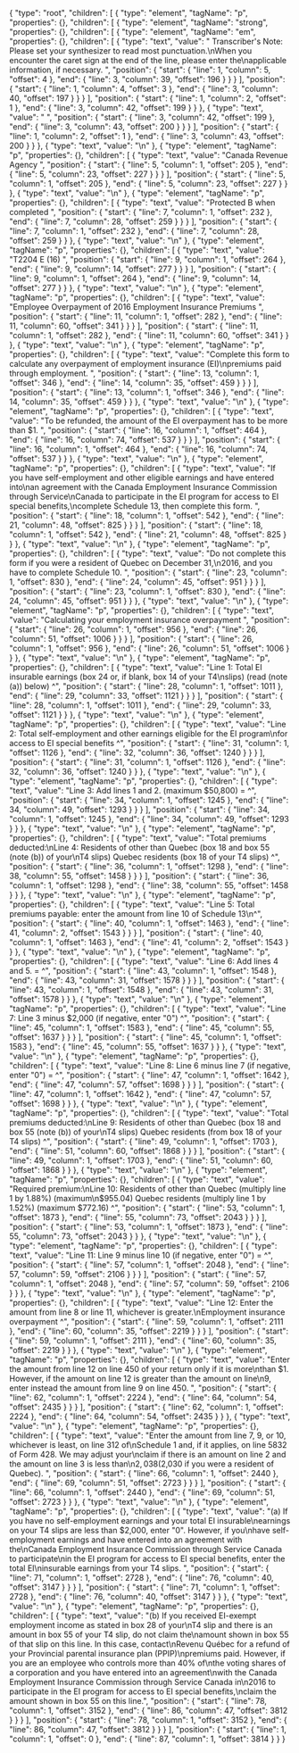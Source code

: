 {
  "type": "root",
  "children": [
    {
      "type": "element",
      "tagName": "p",
      "properties": {},
      "children": [
        {
          "type": "element",
          "tagName": "strong",
          "properties": {},
          "children": [
            {
              "type": "element",
              "tagName": "em",
              "properties": {},
              "children": [
                {
                  "type": "text",
                  "value": " Transcriber's Note: Please set your synthesizer to read most punctuation.\nWhen you encounter the caret sign at the end of the line, please enter the\napplicable information, if necessary. ",
                  "position": {
                    "start": {
                      "line": 1,
                      "column": 5,
                      "offset": 4
                    },
                    "end": {
                      "line": 3,
                      "column": 39,
                      "offset": 196
                    }
                  }
                }
              ],
              "position": {
                "start": {
                  "line": 1,
                  "column": 4,
                  "offset": 3
                },
                "end": {
                  "line": 3,
                  "column": 40,
                  "offset": 197
                }
              }
            }
          ],
          "position": {
            "start": {
              "line": 1,
              "column": 2,
              "offset": 1
            },
            "end": {
              "line": 3,
              "column": 42,
              "offset": 199
            }
          }
        },
        {
          "type": "text",
          "value": " ",
          "position": {
            "start": {
              "line": 3,
              "column": 42,
              "offset": 199
            },
            "end": {
              "line": 3,
              "column": 43,
              "offset": 200
            }
          }
        }
      ],
      "position": {
        "start": {
          "line": 1,
          "column": 2,
          "offset": 1
        },
        "end": {
          "line": 3,
          "column": 43,
          "offset": 200
        }
      }
    },
    {
      "type": "text",
      "value": "\n"
    },
    {
      "type": "element",
      "tagName": "p",
      "properties": {},
      "children": [
        {
          "type": "text",
          "value": "Canada Revenue Agency ",
          "position": {
            "start": {
              "line": 5,
              "column": 1,
              "offset": 205
            },
            "end": {
              "line": 5,
              "column": 23,
              "offset": 227
            }
          }
        }
      ],
      "position": {
        "start": {
          "line": 5,
          "column": 1,
          "offset": 205
        },
        "end": {
          "line": 5,
          "column": 23,
          "offset": 227
        }
      }
    },
    {
      "type": "text",
      "value": "\n"
    },
    {
      "type": "element",
      "tagName": "p",
      "properties": {},
      "children": [
        {
          "type": "text",
          "value": "Protected B when completed ",
          "position": {
            "start": {
              "line": 7,
              "column": 1,
              "offset": 232
            },
            "end": {
              "line": 7,
              "column": 28,
              "offset": 259
            }
          }
        }
      ],
      "position": {
        "start": {
          "line": 7,
          "column": 1,
          "offset": 232
        },
        "end": {
          "line": 7,
          "column": 28,
          "offset": 259
        }
      }
    },
    {
      "type": "text",
      "value": "\n"
    },
    {
      "type": "element",
      "tagName": "p",
      "properties": {},
      "children": [
        {
          "type": "text",
          "value": "T2204 E (16) ",
          "position": {
            "start": {
              "line": 9,
              "column": 1,
              "offset": 264
            },
            "end": {
              "line": 9,
              "column": 14,
              "offset": 277
            }
          }
        }
      ],
      "position": {
        "start": {
          "line": 9,
          "column": 1,
          "offset": 264
        },
        "end": {
          "line": 9,
          "column": 14,
          "offset": 277
        }
      }
    },
    {
      "type": "text",
      "value": "\n"
    },
    {
      "type": "element",
      "tagName": "p",
      "properties": {},
      "children": [
        {
          "type": "text",
          "value": "Employee Overpayment of 2016 Employment Insurance Premiums ",
          "position": {
            "start": {
              "line": 11,
              "column": 1,
              "offset": 282
            },
            "end": {
              "line": 11,
              "column": 60,
              "offset": 341
            }
          }
        }
      ],
      "position": {
        "start": {
          "line": 11,
          "column": 1,
          "offset": 282
        },
        "end": {
          "line": 11,
          "column": 60,
          "offset": 341
        }
      }
    },
    {
      "type": "text",
      "value": "\n"
    },
    {
      "type": "element",
      "tagName": "p",
      "properties": {},
      "children": [
        {
          "type": "text",
          "value": "Complete this form to calculate any overpayment of employment insurance (EI)\npremiums paid through employment. ",
          "position": {
            "start": {
              "line": 13,
              "column": 1,
              "offset": 346
            },
            "end": {
              "line": 14,
              "column": 35,
              "offset": 459
            }
          }
        }
      ],
      "position": {
        "start": {
          "line": 13,
          "column": 1,
          "offset": 346
        },
        "end": {
          "line": 14,
          "column": 35,
          "offset": 459
        }
      }
    },
    {
      "type": "text",
      "value": "\n"
    },
    {
      "type": "element",
      "tagName": "p",
      "properties": {},
      "children": [
        {
          "type": "text",
          "value": "To be refunded, the amount of the EI overpayment has to be more than $1. ",
          "position": {
            "start": {
              "line": 16,
              "column": 1,
              "offset": 464
            },
            "end": {
              "line": 16,
              "column": 74,
              "offset": 537
            }
          }
        }
      ],
      "position": {
        "start": {
          "line": 16,
          "column": 1,
          "offset": 464
        },
        "end": {
          "line": 16,
          "column": 74,
          "offset": 537
        }
      }
    },
    {
      "type": "text",
      "value": "\n"
    },
    {
      "type": "element",
      "tagName": "p",
      "properties": {},
      "children": [
        {
          "type": "text",
          "value": "If you have self-employment and other eligible earnings and have entered into\nan agreement with the Canada Employment Insurance Commission through Service\nCanada to participate in the EI program for access to EI special benefits,\ncomplete Schedule 13, then complete this form. ",
          "position": {
            "start": {
              "line": 18,
              "column": 1,
              "offset": 542
            },
            "end": {
              "line": 21,
              "column": 48,
              "offset": 825
            }
          }
        }
      ],
      "position": {
        "start": {
          "line": 18,
          "column": 1,
          "offset": 542
        },
        "end": {
          "line": 21,
          "column": 48,
          "offset": 825
        }
      }
    },
    {
      "type": "text",
      "value": "\n"
    },
    {
      "type": "element",
      "tagName": "p",
      "properties": {},
      "children": [
        {
          "type": "text",
          "value": "Do not complete this form if you were a resident of Quebec on December 31,\n2016, and you have to complete Schedule 10. ",
          "position": {
            "start": {
              "line": 23,
              "column": 1,
              "offset": 830
            },
            "end": {
              "line": 24,
              "column": 45,
              "offset": 951
            }
          }
        }
      ],
      "position": {
        "start": {
          "line": 23,
          "column": 1,
          "offset": 830
        },
        "end": {
          "line": 24,
          "column": 45,
          "offset": 951
        }
      }
    },
    {
      "type": "text",
      "value": "\n"
    },
    {
      "type": "element",
      "tagName": "p",
      "properties": {},
      "children": [
        {
          "type": "text",
          "value": "Calculating your employment insurance overpayment ",
          "position": {
            "start": {
              "line": 26,
              "column": 1,
              "offset": 956
            },
            "end": {
              "line": 26,
              "column": 51,
              "offset": 1006
            }
          }
        }
      ],
      "position": {
        "start": {
          "line": 26,
          "column": 1,
          "offset": 956
        },
        "end": {
          "line": 26,
          "column": 51,
          "offset": 1006
        }
      }
    },
    {
      "type": "text",
      "value": "\n"
    },
    {
      "type": "element",
      "tagName": "p",
      "properties": {},
      "children": [
        {
          "type": "text",
          "value": "Line 1: Total EI insurable earnings (box 24 or, if blank, box 14 of your T4\nslips) (read (note (a)) below) ^",
          "position": {
            "start": {
              "line": 28,
              "column": 1,
              "offset": 1011
            },
            "end": {
              "line": 29,
              "column": 33,
              "offset": 1121
            }
          }
        }
      ],
      "position": {
        "start": {
          "line": 28,
          "column": 1,
          "offset": 1011
        },
        "end": {
          "line": 29,
          "column": 33,
          "offset": 1121
        }
      }
    },
    {
      "type": "text",
      "value": "\n"
    },
    {
      "type": "element",
      "tagName": "p",
      "properties": {},
      "children": [
        {
          "type": "text",
          "value": "Line 2: Total self-employment and other earnings eligible for the EI program\nfor access to EI special benefits ^",
          "position": {
            "start": {
              "line": 31,
              "column": 1,
              "offset": 1126
            },
            "end": {
              "line": 32,
              "column": 36,
              "offset": 1240
            }
          }
        }
      ],
      "position": {
        "start": {
          "line": 31,
          "column": 1,
          "offset": 1126
        },
        "end": {
          "line": 32,
          "column": 36,
          "offset": 1240
        }
      }
    },
    {
      "type": "text",
      "value": "\n"
    },
    {
      "type": "element",
      "tagName": "p",
      "properties": {},
      "children": [
        {
          "type": "text",
          "value": "Line 3: Add lines 1 and 2. (maximum $50,800) = ^",
          "position": {
            "start": {
              "line": 34,
              "column": 1,
              "offset": 1245
            },
            "end": {
              "line": 34,
              "column": 49,
              "offset": 1293
            }
          }
        }
      ],
      "position": {
        "start": {
          "line": 34,
          "column": 1,
          "offset": 1245
        },
        "end": {
          "line": 34,
          "column": 49,
          "offset": 1293
        }
      }
    },
    {
      "type": "text",
      "value": "\n"
    },
    {
      "type": "element",
      "tagName": "p",
      "properties": {},
      "children": [
        {
          "type": "text",
          "value": "Total premiums deducted:\nLine 4: Residents of other than Quebec (box 18 and box 55 (note (b)) of your\nT4 slips) Quebec residents (box 18 of your T4 slips) ^",
          "position": {
            "start": {
              "line": 36,
              "column": 1,
              "offset": 1298
            },
            "end": {
              "line": 38,
              "column": 55,
              "offset": 1458
            }
          }
        }
      ],
      "position": {
        "start": {
          "line": 36,
          "column": 1,
          "offset": 1298
        },
        "end": {
          "line": 38,
          "column": 55,
          "offset": 1458
        }
      }
    },
    {
      "type": "text",
      "value": "\n"
    },
    {
      "type": "element",
      "tagName": "p",
      "properties": {},
      "children": [
        {
          "type": "text",
          "value": "Line 5: Total premiums payable: enter the amount from line 10 of Schedule 13\n^",
          "position": {
            "start": {
              "line": 40,
              "column": 1,
              "offset": 1463
            },
            "end": {
              "line": 41,
              "column": 2,
              "offset": 1543
            }
          }
        }
      ],
      "position": {
        "start": {
          "line": 40,
          "column": 1,
          "offset": 1463
        },
        "end": {
          "line": 41,
          "column": 2,
          "offset": 1543
        }
      }
    },
    {
      "type": "text",
      "value": "\n"
    },
    {
      "type": "element",
      "tagName": "p",
      "properties": {},
      "children": [
        {
          "type": "text",
          "value": "Line 6: Add lines 4 and 5. = ^",
          "position": {
            "start": {
              "line": 43,
              "column": 1,
              "offset": 1548
            },
            "end": {
              "line": 43,
              "column": 31,
              "offset": 1578
            }
          }
        }
      ],
      "position": {
        "start": {
          "line": 43,
          "column": 1,
          "offset": 1548
        },
        "end": {
          "line": 43,
          "column": 31,
          "offset": 1578
        }
      }
    },
    {
      "type": "text",
      "value": "\n"
    },
    {
      "type": "element",
      "tagName": "p",
      "properties": {},
      "children": [
        {
          "type": "text",
          "value": "Line 7: Line 3 minus $2,000 (if negative, enter \"0\") ^",
          "position": {
            "start": {
              "line": 45,
              "column": 1,
              "offset": 1583
            },
            "end": {
              "line": 45,
              "column": 55,
              "offset": 1637
            }
          }
        }
      ],
      "position": {
        "start": {
          "line": 45,
          "column": 1,
          "offset": 1583
        },
        "end": {
          "line": 45,
          "column": 55,
          "offset": 1637
        }
      }
    },
    {
      "type": "text",
      "value": "\n"
    },
    {
      "type": "element",
      "tagName": "p",
      "properties": {},
      "children": [
        {
          "type": "text",
          "value": "Line 8: Line 6 minus line 7 (if negative, enter \"0\") = ^",
          "position": {
            "start": {
              "line": 47,
              "column": 1,
              "offset": 1642
            },
            "end": {
              "line": 47,
              "column": 57,
              "offset": 1698
            }
          }
        }
      ],
      "position": {
        "start": {
          "line": 47,
          "column": 1,
          "offset": 1642
        },
        "end": {
          "line": 47,
          "column": 57,
          "offset": 1698
        }
      }
    },
    {
      "type": "text",
      "value": "\n"
    },
    {
      "type": "element",
      "tagName": "p",
      "properties": {},
      "children": [
        {
          "type": "text",
          "value": "Total premiums deducted:\nLine 9: Residents of other than Quebec (box 18 and box 55 (note (b)) of your\nT4 slips) Quebec residents (from box 18 of your T4 slips) ^",
          "position": {
            "start": {
              "line": 49,
              "column": 1,
              "offset": 1703
            },
            "end": {
              "line": 51,
              "column": 60,
              "offset": 1868
            }
          }
        }
      ],
      "position": {
        "start": {
          "line": 49,
          "column": 1,
          "offset": 1703
        },
        "end": {
          "line": 51,
          "column": 60,
          "offset": 1868
        }
      }
    },
    {
      "type": "text",
      "value": "\n"
    },
    {
      "type": "element",
      "tagName": "p",
      "properties": {},
      "children": [
        {
          "type": "text",
          "value": "Required premium:\nLine 10: Residents of other than Quebec (multiply line 1 by 1.88%) (maximum\n$955.04) Quebec residents (multiply line 1 by 1.52%) (maximum $772.16) ^",
          "position": {
            "start": {
              "line": 53,
              "column": 1,
              "offset": 1873
            },
            "end": {
              "line": 55,
              "column": 73,
              "offset": 2043
            }
          }
        }
      ],
      "position": {
        "start": {
          "line": 53,
          "column": 1,
          "offset": 1873
        },
        "end": {
          "line": 55,
          "column": 73,
          "offset": 2043
        }
      }
    },
    {
      "type": "text",
      "value": "\n"
    },
    {
      "type": "element",
      "tagName": "p",
      "properties": {},
      "children": [
        {
          "type": "text",
          "value": "Line 11: Line 9 minus line 10 (if negative, enter \"0\") = ^",
          "position": {
            "start": {
              "line": 57,
              "column": 1,
              "offset": 2048
            },
            "end": {
              "line": 57,
              "column": 59,
              "offset": 2106
            }
          }
        }
      ],
      "position": {
        "start": {
          "line": 57,
          "column": 1,
          "offset": 2048
        },
        "end": {
          "line": 57,
          "column": 59,
          "offset": 2106
        }
      }
    },
    {
      "type": "text",
      "value": "\n"
    },
    {
      "type": "element",
      "tagName": "p",
      "properties": {},
      "children": [
        {
          "type": "text",
          "value": "Line 12: Enter the amount from line 8 or line 11, whichever is greater.\nEmployment insurance overpayment ^",
          "position": {
            "start": {
              "line": 59,
              "column": 1,
              "offset": 2111
            },
            "end": {
              "line": 60,
              "column": 35,
              "offset": 2219
            }
          }
        }
      ],
      "position": {
        "start": {
          "line": 59,
          "column": 1,
          "offset": 2111
        },
        "end": {
          "line": 60,
          "column": 35,
          "offset": 2219
        }
      }
    },
    {
      "type": "text",
      "value": "\n"
    },
    {
      "type": "element",
      "tagName": "p",
      "properties": {},
      "children": [
        {
          "type": "text",
          "value": "Enter the amount from line 12 on line 450 of your return only if it is more\nthan $1. However, if the amount on line 12 is greater than the amount on line\n9, enter instead the amount from line 9 on line 450. ",
          "position": {
            "start": {
              "line": 62,
              "column": 1,
              "offset": 2224
            },
            "end": {
              "line": 64,
              "column": 54,
              "offset": 2435
            }
          }
        }
      ],
      "position": {
        "start": {
          "line": 62,
          "column": 1,
          "offset": 2224
        },
        "end": {
          "line": 64,
          "column": 54,
          "offset": 2435
        }
      }
    },
    {
      "type": "text",
      "value": "\n"
    },
    {
      "type": "element",
      "tagName": "p",
      "properties": {},
      "children": [
        {
          "type": "text",
          "value": "Enter the amount from line 7, 9, or 10, whichever is least, on line 312 of\nSchedule 1 and, if it applies, on line 5832 of Form 428. We may adjust your\nclaim if there is an amount on line 2 and the amount on line 3 is less than\n$2,038 ($2,030 if you were a resident of Quebec). ",
          "position": {
            "start": {
              "line": 66,
              "column": 1,
              "offset": 2440
            },
            "end": {
              "line": 69,
              "column": 51,
              "offset": 2723
            }
          }
        }
      ],
      "position": {
        "start": {
          "line": 66,
          "column": 1,
          "offset": 2440
        },
        "end": {
          "line": 69,
          "column": 51,
          "offset": 2723
        }
      }
    },
    {
      "type": "text",
      "value": "\n"
    },
    {
      "type": "element",
      "tagName": "p",
      "properties": {},
      "children": [
        {
          "type": "text",
          "value": "(a) If you have no self-employment earnings and your total EI insurable\nearnings on your T4 slips are less than $2,000, enter \"0\". However, if you\nhave self-employment earnings and have entered into an agreement with the\nCanada Employment Insurance Commission through Service Canada to participate\nin the EI program for access to EI special benefits, enter the total EI\ninsurable earnings from your T4 slips. ",
          "position": {
            "start": {
              "line": 71,
              "column": 1,
              "offset": 2728
            },
            "end": {
              "line": 76,
              "column": 40,
              "offset": 3147
            }
          }
        }
      ],
      "position": {
        "start": {
          "line": 71,
          "column": 1,
          "offset": 2728
        },
        "end": {
          "line": 76,
          "column": 40,
          "offset": 3147
        }
      }
    },
    {
      "type": "text",
      "value": "\n"
    },
    {
      "type": "element",
      "tagName": "p",
      "properties": {},
      "children": [
        {
          "type": "text",
          "value": "(b) If you received EI-exempt employment income as stated in box 28 of your\nT4 slip and there is an amount in box 55 of your T4 slip, do not claim the\namount shown in box 55 of that slip on this line. In this case, contact\nRevenu Québec for a refund of your Provincial parental insurance plan (PPIP)\npremiums paid. However, if you are an employee who controls more than 40% of\nthe voting shares of a corporation and you have entered into an agreement\nwith the Canada Employment Insurance Commission through Service Canada in\n2016 to participate in the EI program for access to EI special benefits,\nclaim the amount shown in box 55 on this line.",
          "position": {
            "start": {
              "line": 78,
              "column": 1,
              "offset": 3152
            },
            "end": {
              "line": 86,
              "column": 47,
              "offset": 3812
            }
          }
        }
      ],
      "position": {
        "start": {
          "line": 78,
          "column": 1,
          "offset": 3152
        },
        "end": {
          "line": 86,
          "column": 47,
          "offset": 3812
        }
      }
    }
  ],
  "position": {
    "start": {
      "line": 1,
      "column": 1,
      "offset": 0
    },
    "end": {
      "line": 87,
      "column": 1,
      "offset": 3814
    }
  }
}
